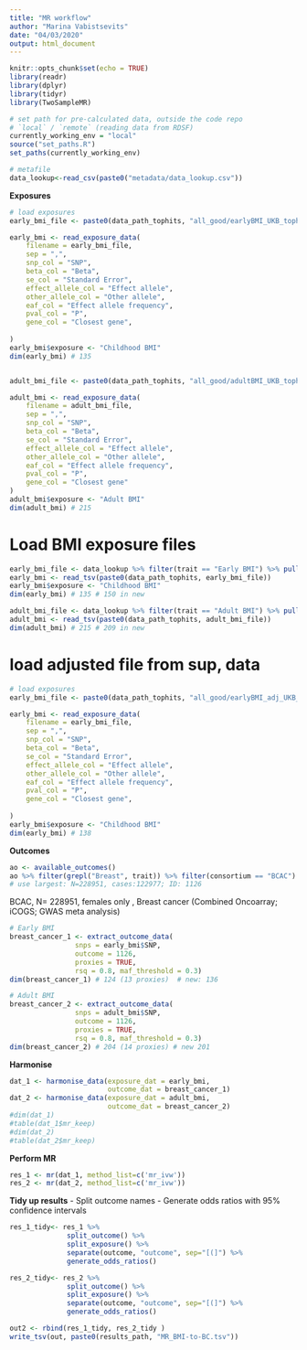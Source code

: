 ```yaml
---
title: "MR workflow"
author: "Marina Vabistsevits"
date: "04/03/2020"
output: html_document
---
```


```r
knitr::opts_chunk$set(echo = TRUE)
library(readr)
library(dplyr)
library(tidyr)
library(TwoSampleMR)
```

```r
# set path for pre-calculated data, outside the code repo
# `local` / `remote` (reading data from RDSF)
currently_working_env = "local"
source("set_paths.R")
set_paths(currently_working_env)

# metafile
data_lookup<-read_csv(paste0("metadata/data_lookup.csv")) 
```

**Exposures**
```r
# load exposures
early_bmi_file <- paste0(data_path_tophits, "all_good/earlyBMI_UKB_tophits.csv")

early_bmi <- read_exposure_data(
    filename = early_bmi_file,
    sep = ",",
    snp_col = "SNP",
    beta_col = "Beta",
    se_col = "Standard Error",
    effect_allele_col = "Effect allele",
    other_allele_col = "Other allele",
    eaf_col = "Effect allele frequency",
    pval_col = "P",
    gene_col = "Closest gene",
    
)
early_bmi$exposure <- "Childhood BMI"
dim(early_bmi) # 135


adult_bmi_file <- paste0(data_path_tophits, "all_good/adultBMI_UKB_tophits.csv")

adult_bmi <- read_exposure_data(
    filename = adult_bmi_file,
    sep = ",",
    snp_col = "SNP",
    beta_col = "Beta",
    se_col = "Standard Error",
    effect_allele_col = "Effect allele",
    other_allele_col = "Other allele",
    eaf_col = "Effect allele frequency",
    pval_col = "P",
    gene_col = "Closest gene"
)
adult_bmi$exposure <- "Adult BMI"
dim(adult_bmi) # 215
```

# Load BMI exposure files
```r

early_bmi_file <- data_lookup %>% filter(trait == "Early BMI") %>% pull(tophits_data)
early_bmi <- read_tsv(paste0(data_path_tophits, early_bmi_file))
early_bmi$exposure <- "Childhood BMI"
dim(early_bmi) # 135 # 150 in new

adult_bmi_file <- data_lookup %>% filter(trait == "Adult BMI") %>% pull(tophits_data)
adult_bmi <- read_tsv(paste0(data_path_tophits, adult_bmi_file))
dim(adult_bmi) # 215 # 209 in new

```

# load adjusted file from sup, data
```r
# load exposures
early_bmi_file <- paste0(data_path_tophits, "all_good/earlyBMI_adj_UKB_tophits.csv")

early_bmi <- read_exposure_data(
    filename = early_bmi_file,
    sep = ",",
    snp_col = "SNP",
    beta_col = "Beta",
    se_col = "Standard Error",
    effect_allele_col = "Effect allele",
    other_allele_col = "Other allele",
    eaf_col = "Effect allele frequency",
    pval_col = "P",
    gene_col = "Closest gene",
    
)
early_bmi$exposure <- "Childhood BMI"
dim(early_bmi) # 138

```



**Outcomes**

```r
ao <- available_outcomes()
ao %>% filter(grepl("Breast", trait)) %>% filter(consortium == "BCAC") %>% View()
# use largest: N=228951, cases:122977; ID: 1126
```

BCAC, N= 228951, females only , Breast cancer (Combined Oncoarray; iCOGS; GWAS meta analysis)

```r
# Early BMI
breast_cancer_1 <- extract_outcome_data(
                snps = early_bmi$SNP,
                outcome = 1126,
                proxies = TRUE,
                rsq = 0.8, maf_threshold = 0.3) 
dim(breast_cancer_1) # 124 (13 proxies)  # new: 136

# Adult BMI
breast_cancer_2 <- extract_outcome_data(
                snps = adult_bmi$SNP,
                outcome = 1126,
                proxies = TRUE,
                rsq = 0.8, maf_threshold = 0.3) 
dim(breast_cancer_2) # 204 (14 proxies) # new 201
```


**Harmonise**

```r
dat_1 <- harmonise_data(exposure_dat = early_bmi, 
                        outcome_dat = breast_cancer_1)
dat_2 <- harmonise_data(exposure_dat = adult_bmi, 
                        outcome_dat = breast_cancer_2)
#dim(dat_1)
#table(dat_1$mr_keep)
#dim(dat_2)
#table(dat_2$mr_keep)
```
**Perform MR**

```r
res_1 <- mr(dat_1, method_list=c('mr_ivw')) 
res_2 <- mr(dat_2, method_list=c('mr_ivw')) 
```


**Tidy up results**
- Split outcome names
- Generate odds ratios with 95% confidence intervals

```r
res_1_tidy<- res_1 %>%
              split_outcome() %>% 
              split_exposure() %>% 
              separate(outcome, "outcome", sep="[(]") %>% 
              generate_odds_ratios()

res_2_tidy<- res_2 %>%
              split_outcome() %>% 
              split_exposure() %>%
              separate(outcome, "outcome", sep="[(]") %>% 
              generate_odds_ratios()

out2 <- rbind(res_1_tidy, res_2_tidy )
write_tsv(out, paste0(results_path, "MR_BMI-to-BC.tsv"))

```


